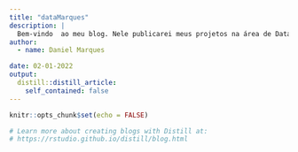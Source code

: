 ```yaml
---
title: "dataMarques"
description: |
  Bem-vindo  ao meu blog. Nele publicarei meus projetos na área de Data Science.
author:
  - name: Daniel Marques 

date: 02-01-2022
output:
  distill::distill_article:
    self_contained: false
---
```


```r
knitr::opts_chunk$set(echo = FALSE)

# Learn more about creating blogs with Distill at:
# https://rstudio.github.io/distill/blog.html

```



